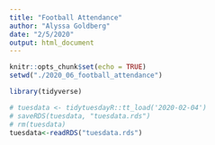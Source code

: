 ```yaml
---
title: "Football Attendance"
author: "Alyssa Goldberg"
date: "2/5/2020"
output: html_document
---
```


```r
knitr::opts_chunk$set(echo = TRUE)
setwd("./2020_06_football_attendance")
```

```r
library(tidyverse)
```

```r

# tuesdata <- tidytuesdayR::tt_load('2020-02-04') 
# saveRDS(tuesdata, "tuesdata.rds")
# rm(tuesdata)
tuesdata<-readRDS("tuesdata.rds")
```

